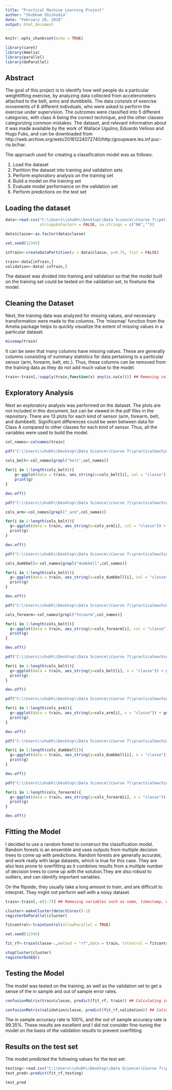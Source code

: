 ```yaml
---
title: "Practical Machine Learning Project"
author: "Shubham Shishodia"
date: "February 28, 2018"
output: html_document
---
```


```r
knitr::opts_chunk$set(echo = TRUE)

library(caret)
library(Amelia)
library(parallel)
library(doParallel)
```

## Abstract

The goal of this project is to identify how well people do a particular weightlifting exercise, by analyzing data collected from accelerometers attached to the belt, arms and dumbbells. The data consists of exercise movements of 6 different indivduals, who were asked to perform the exercise under supervision. The outcomes were classified into 5 different categories, with class A being the correct technique, and the other classes categorizing common mistakes. The dataset, and relevant information about it was made available by the work of Wallace Ugulino, Eduardo Velloso and Hugo Fuks, and can be downloaded from http://web.archive.org/web/20161224072740/http:/groupware.les.inf.puc-rio.br/har.

The approach used for creating a classification model was as follows:

1. Load the dataset
2. Partition the dataset into training and validation sets
3. Perform exploratory analysis on the training set
4. Build a model on the training set
5. Evaluate model performance on the validation set
6. Perform predictions on the test set

## Loading the dataset

```r
data<-read.csv("C:\\Users\\shubh\\Desktop\\Data Science\\Course 7\\pml-training.csv",header = TRUE,
               stringsAsFactors = FALSE, na.strings = c("NA",""))

data$classe<-as.factor(data$classe)

set.seed(12345)

inTrain<-createDataPartition(y = data$classe, p=0.75, list = FALSE)

train<-data[inTrain,]
validation<-data[-inTrain,]
```

The dataset was divided into training and validation so that the model built on the training set could be tested on the validation set, to finetune the model.

## Cleaning the Dataset

Next, the training data was analyzed for missing values, and necessary transformation were made to the columns. The 'missmap' function from the Amelia package helps to quickly visualize the extent of missing values in a particular dataset.

```r
missmap(train)
```

It can be seen that many columns have missing values. These are generally columns consisting of summary statistics for data pertaining to a particular sensor (arm, forearm, belt, etc.). Thus, these columns can be removed from the training data as they do not add much value to the model.

```r
train<-train[,!sapply(train,function(x) any(is.na(x)))] ## Removing columns with missing values
```

## Exploratory Analysis

Next an exploratory analysis was performed on the dataset. The plots are not included in this document, but can be viewed in the pdf files in the repository. There are 13 plots for each kind of sensor (arm, forearm, belt, and dumbbell). Significant differences could be seen between data for Class A compared to other classes for each kind of sensor. Thus, all the variables were used to build the model.

```r
col_names<-colnames(train)

pdf("C:\\Users\\shubh\\Desktop\\Data Science\\Course 7\\practicalmachinelearning\\belt_plots.pdf", onefile = TRUE)

cols_belt<-col_names[grepl("belt",col_names)]
  
for(i in 1:length(cols_belt)){
    g<-ggplot(data = train, aes_string(x=cols_belt[i], col = "classe")) + geom_freqpoly()
    print(g)
}

dev.off()

pdf("C:\\Users\\shubh\\Desktop\\Data Science\\Course 7\\practicalmachinelearning\\arm_plots.pdf", onefile = TRUE)

cols_arm<-col_names[grepl("_arm",col_names)]

for(i in 1:length(cols_belt)){
  g<-ggplot(data = train, aes_string(x=cols_arm[i], col = "classe")) + geom_freqpoly()
  print(g)
}

dev.off()

pdf("C:\\Users\\shubh\\Desktop\\Data Science\\Course 7\\practicalmachinelearning\\dumbbell_plots.pdf", onefile = TRUE)

cols_dumbbell<-col_names[grepl("dumbbell",col_names)]

for(i in 1:length(cols_belt)){
  g<-ggplot(data = train, aes_string(x=cols_dumbbell[i], col = "classe")) + geom_freqpoly()
  print(g)
}

dev.off()

pdf("C:\\Users\\shubh\\Desktop\\Data Science\\Course 7\\practicalmachinelearning\\forearm_plots.pdf", onefile = TRUE)

cols_forearm<-col_names[grepl("forearm",col_names)]

for(i in 1:length(cols_belt)){
  g<-ggplot(data = train, aes_string(x=cols_forearm[i], col = "classe")) + geom_freqpoly()
  print(g)
}

dev.off()

pdf("C:\\Users\\shubh\\Desktop\\Data Science\\Course 7\\practicalmachinelearning\\belt_boxplots.pdf", onefile = TRUE)

for(i in 1:length(cols_belt)){
  g<-ggplot(data = train, aes_string(y=cols_belt[i], x = "classe")) + geom_boxplot()
  print(g)
}

dev.off()

pdf("C:\\Users\\shubh\\Desktop\\Data Science\\Course 7\\practicalmachinelearning\\arm_boxplots.pdf", onefile = TRUE)

for(i in 1:length(cols_arm)){
  g<-ggplot(data = train, aes_string(y=cols_arm[i], x = "classe")) + geom_boxplot()
  print(g)
}

dev.off()

pdf("C:\\Users\\shubh\\Desktop\\Data Science\\Course 7\\practicalmachinelearning\\dumbbell_boxplots.pdf", onefile = TRUE)

for(i in 1:length(cols_dumbbell)){
  g<-ggplot(data = train, aes_string(y=cols_dumbbell[i], x = "classe")) + geom_boxplot()
  print(g)
}

dev.off()

pdf("C:\\Users\\shubh\\Desktop\\Data Science\\Course 7\\practicalmachinelearning\\forearm_boxplots.pdf", onefile = TRUE)

for(i in 1:length(cols_forearm)){
  g<-ggplot(data = train, aes_string(y=cols_forearm[i], x = "classe")) + geom_boxplot()
  print(g)
}

dev.off()
```

## Fitting the Model

I decided to use a random forest to construct the classification model. Random forests is an ensemble and uses outputs from multiple decision trees to come up with predictions. Random forests are generally accurate, and work really with large datasets, which is true for this case. They are also less prone to overfitting as it combines results from a multiple number of decision trees to come up with the solution.They are also robust to outliers, and can identify important variables.

On the flipside, they usually take a long amount to train, and are difficult to interpret. They might not perform well with a noisy dataset.

```r

train<-train[,-c(1:7)] ## Removing variables such as name, timestamp, window number as they do not impact the output

cluster<-makeCluster(detectCores()-1)
registerDoParallel(cluster)

fitcontrol<-trainControl(allowParallel = TRUE)

set.seed(12345)

fit_rf<-train(classe~.,method = "rf",data = train, trControl = fitcontrol)

stopCluster(cluster)
registerDoSEQ()

```

## Testing the Model

The model was tested on the training, as well as the validation set to get a sense of the in sample and out of sample error rates.

```r

confusionMatrix(train$classe, predict(fit_rf, train)) ## Calculating in sample error rate

confusionMatrix(validation$classe, predict(fit_rf,validation)) ## Calculating out of sample error rate
```

The in sample accuracy rate is 100%, and the out of sample accuracy rate is 99.35%. These results are excellent and I did not consider fine-tuning the model on the basis of the validation results to prevent overfitting.

## Results on the test set

The model predicted the following values for the test set:

```r

testing<-read.csv("C:\\Users\\shubh\\Desktop\\Data Science\\Course 7\\pml-testing.csv",header = TRUE, stringsAsFactors = FALSE, na.strings = c("NA",""))
test_pred<-predict(fit_rf,testing)

test_pred
```
